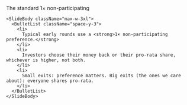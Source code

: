 <div className="flex h-full w-full flex-col items-center justify-center">
  <div className="flex flex-1 flex-col justify-center gap-8 px-8 py-6 w-full max-w-5xl mx-auto">
    <SlideHeader eyebrow="Liquidation preference">
      The standard 1× non-participating
    </SlideHeader>

    <SlideBody className="max-w-3xl">
      <BulletList className="space-y-3">
        <li>
          Typical early rounds use a <strong>1× non-participating preference.</strong>
        </li>
        <li>
          Investors choose their money back or their pro-rata share, whichever is higher, not both.
        </li>
        <li>
          Small exits: preference matters. Big exits (the ones we care about): everyone shares pro-rata.
        </li>
      </BulletList>
    </SlideBody>
  </div>
</div>
